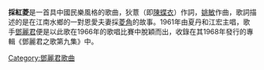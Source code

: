 {{unreferenced|time=2016-04-11T14:20:15+00:00}}
'''採紅菱'''是一首具中國民樂風格的歌曲，狄薏（即[[陳蝶衣|陳蝶衣]]）作詞，[[姚敏|姚敏]]作曲，歌詞描述的是在江南水鄉的一對恩愛夫妻採[[菱角|菱角]]的故事。1961年由夏丹和江宏主唱，歌手[[鄧麗君|鄧麗君]]便是以此歌在1966年的歌唱比賽中脫穎而出，收錄在其1968年發行的專輯《鄧麗君之歌第九集》中。


[[Category:鄧麗君歌曲|Category:鄧麗君歌曲]]